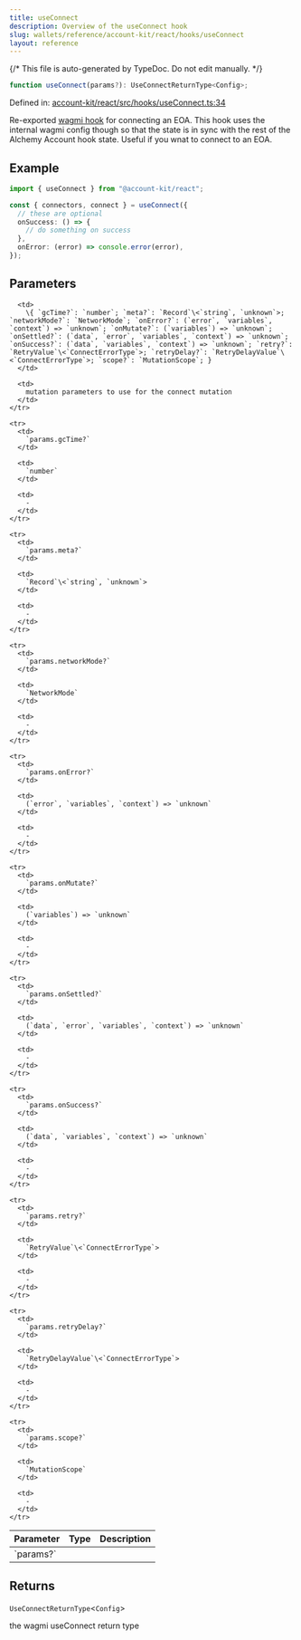 ```yaml
---
title: useConnect
description: Overview of the useConnect hook
slug: wallets/reference/account-kit/react/hooks/useConnect
layout: reference
---
```


{/* This file is auto-generated by TypeDoc. Do not edit manually. */}

```ts
function useConnect(params?): UseConnectReturnType<Config>;
```

Defined in: [account-kit/react/src/hooks/useConnect.ts:34](https://github.com/alchemyplatform/aa-sdk/blob/ad165355d980f9a16dd388088895bfc851df8656/account-kit/react/src/hooks/useConnect.ts#L34)

Re-exported [wagmi hook](https://wagmi.sh/react/api/hooks/useConnect) for connecting an EOA. This hook
uses the internal wagmi config though so that the state
is in sync with the rest of the Alchemy Account hook state.
Useful if you wnat to connect to an EOA.

## Example

```ts twoslash
import { useConnect } from "@account-kit/react";

const { connectors, connect } = useConnect({
  // these are optional
  onSuccess: () => {
    // do something on success
  },
  onError: (error) => console.error(error),
});
```

## Parameters

<table>
  <thead>
    <tr>
      <th align="left">Parameter</th>
      <th align="left">Type</th>
      <th align="left">Description</th>
    </tr>
  </thead>

  <tbody>
    <tr>
      <td>
        `params?`
      </td>

      <td>
        \{ `gcTime?`: `number`; `meta?`: `Record`\<`string`, `unknown`>; `networkMode?`: `NetworkMode`; `onError?`: (`error`, `variables`, `context`) => `unknown`; `onMutate?`: (`variables`) => `unknown`; `onSettled?`: (`data`, `error`, `variables`, `context`) => `unknown`; `onSuccess?`: (`data`, `variables`, `context`) => `unknown`; `retry?`: `RetryValue`\<`ConnectErrorType`>; `retryDelay?`: `RetryDelayValue`\<`ConnectErrorType`>; `scope?`: `MutationScope`; }
      </td>

      <td>
        mutation parameters to use for the connect mutation
      </td>
    </tr>

    <tr>
      <td>
        `params.gcTime?`
      </td>

      <td>
        `number`
      </td>

      <td>
        ‐
      </td>
    </tr>

    <tr>
      <td>
        `params.meta?`
      </td>

      <td>
        `Record`\<`string`, `unknown`>
      </td>

      <td>
        ‐
      </td>
    </tr>

    <tr>
      <td>
        `params.networkMode?`
      </td>

      <td>
        `NetworkMode`
      </td>

      <td>
        ‐
      </td>
    </tr>

    <tr>
      <td>
        `params.onError?`
      </td>

      <td>
        (`error`, `variables`, `context`) => `unknown`
      </td>

      <td>
        ‐
      </td>
    </tr>

    <tr>
      <td>
        `params.onMutate?`
      </td>

      <td>
        (`variables`) => `unknown`
      </td>

      <td>
        ‐
      </td>
    </tr>

    <tr>
      <td>
        `params.onSettled?`
      </td>

      <td>
        (`data`, `error`, `variables`, `context`) => `unknown`
      </td>

      <td>
        ‐
      </td>
    </tr>

    <tr>
      <td>
        `params.onSuccess?`
      </td>

      <td>
        (`data`, `variables`, `context`) => `unknown`
      </td>

      <td>
        ‐
      </td>
    </tr>

    <tr>
      <td>
        `params.retry?`
      </td>

      <td>
        `RetryValue`\<`ConnectErrorType`>
      </td>

      <td>
        ‐
      </td>
    </tr>

    <tr>
      <td>
        `params.retryDelay?`
      </td>

      <td>
        `RetryDelayValue`\<`ConnectErrorType`>
      </td>

      <td>
        ‐
      </td>
    </tr>

    <tr>
      <td>
        `params.scope?`
      </td>

      <td>
        `MutationScope`
      </td>

      <td>
        ‐
      </td>
    </tr>

  </tbody>
</table>

## Returns

`UseConnectReturnType`\<`Config`>

the wagmi useConnect return type
